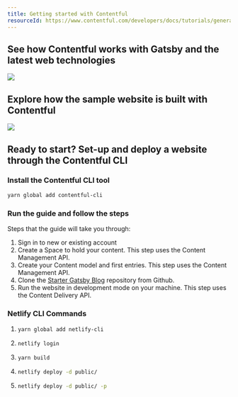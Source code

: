 ```yaml
---
title: Getting started with Contentful
resourceId: https://www.contentful.com/developers/docs/tutorials/general/get-started/
---
```


## See how Contentful works with Gatsby and the latest web technologies

![](/media/contentful-gatsby-hosting.png)

## Explore how the sample website is built with Contentful

![](/media/website-built-with-contentful.gif)

## Ready to start? Set-up and deploy a website through the Contentful CLI

### Install the Contentful CLI tool

```sh
yarn global add contentful-cli
```

### Run the guide and follow the steps

Steps that the guide will take you through:

1. Sign in to new or existing account
2. Create a Space to hold your content. This step uses the Content Management
   API.
3. Create your Content model and first entries. This step uses the Content
   Management API.
4. Clone the
   [Starter Gatsby Blog](https://github.com/contentful/starter-gatsby-blog)
   repository from Github.
5. Run the website in development mode on your machine. This step uses the
   Content Delivery API.

### Netlify CLI Commands

1.  ```sh
    yarn global add netlify-cli
    ```
2.  ```sh
    netlify login
    ```
3.  ```sh
    yarn build
    ```
4.  ```sh
    netlify deploy -d public/
    ```
5.  ```sh
    netlify deploy -d public/ -p
    ```
